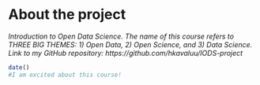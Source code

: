 
# About the project

*Introduction to Open Data Science. The name of this course refers to THREE BIG THEMES: 1) Open Data, 2) Open Science, and 3) Data Science. Link to my GitHub repository: https://github.com/hkavaluu/IODS-project *

```r


date()
#I am excited about this course! 

```
